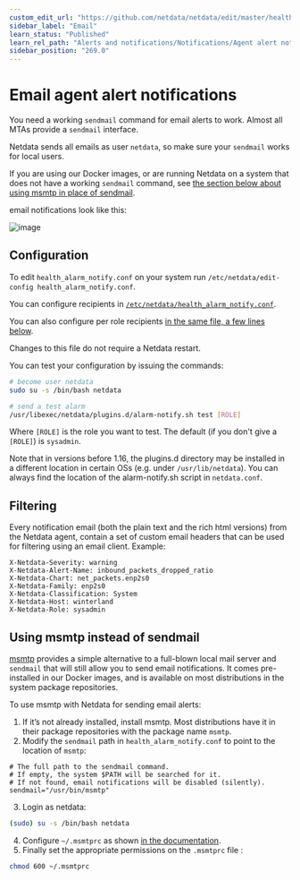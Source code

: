 ```yaml
---
custom_edit_url: "https://github.com/netdata/netdata/edit/master/health/notifications/email/README.md"
sidebar_label: "Email"
learn_status: "Published"
learn_rel_path: "Alerts and notifications/Notifications/Agent alert notifications"
sidebar_position: "269.0"
---
```



# Email agent alert notifications

You need a working `sendmail` command for email alerts to work. Almost all MTAs provide a `sendmail` interface.

Netdata sends all emails as user `netdata`, so make sure your `sendmail` works for local users.

If you are using our Docker images, or are running Netdata on a system that does not have a working `sendmail`
command, see [the section below about using msmtp in place of sendmail](#using-msmtp-instead-of-sendmail).

email notifications look like this:

![image](https://user-images.githubusercontent.com/1905463/133216974-a2ca0e4f-787b-4dce-b1b2-9996a8c5f718.png)

## Configuration

To edit `health_alarm_notify.conf` on your system run `/etc/netdata/edit-config health_alarm_notify.conf`.

You can configure recipients in [`/etc/netdata/health_alarm_notify.conf`](https://github.com/netdata/netdata/blob/99d44b7d0c4e006b11318a28ba4a7e7d3f9b3bae/conf.d/health_alarm_notify.conf#L101).

You can also configure per role recipients [in the same file, a few lines below](https://github.com/netdata/netdata/blob/99d44b7d0c4e006b11318a28ba4a7e7d3f9b3bae/conf.d/health_alarm_notify.conf#L313).

Changes to this file do not require a Netdata restart.

You can test your configuration by issuing the commands:

```sh
# become user netdata
sudo su -s /bin/bash netdata

# send a test alarm
/usr/libexec/netdata/plugins.d/alarm-notify.sh test [ROLE]
```

Where `[ROLE]` is the role you want to test. The default (if you don't give a `[ROLE]`) is `sysadmin`.

Note that in versions before 1.16, the plugins.d directory may be installed in a different location in certain OSs (e.g. under `/usr/lib/netdata`). 
You can always find the location of the alarm-notify.sh script in `netdata.conf`.

## Filtering

Every notification email (both the plain text and the rich html versions) from the Netdata agent, contain a set of custom email headers that can be used for filtering using an email client. Example:

```
X-Netdata-Severity: warning
X-Netdata-Alert-Name: inbound_packets_dropped_ratio
X-Netdata-Chart: net_packets.enp2s0
X-Netdata-Family: enp2s0
X-Netdata-Classification: System
X-Netdata-Host: winterland
X-Netdata-Role: sysadmin
```

## Using msmtp instead of sendmail

[msmtp](https://marlam.de/msmtp/) provides a simple alternative to a full-blown local mail server and `sendmail`
that will still allow you to send email notifications. It comes pre-installed in our Docker images, and is available
on most distributions in the system package repositories.

To use msmtp with Netdata for sending email alerts:

1. If it’s not already installed, install msmtp. Most distributions have it in their package repositories with the
   package name `msmtp`.
2. Modify the `sendmail` path in `health_alarm_notify.conf` to point to the location of `msmtp`:
```
# The full path to the sendmail command.
# If empty, the system $PATH will be searched for it.
# If not found, email notifications will be disabled (silently).
sendmail="/usr/bin/msmtp"
```
3. Login as netdata:
```sh
(sudo) su -s /bin/bash netdata
```
4. Configure `~/.msmtprc` as shown [in the documentation](https://marlam.de/msmtp/documentation/).
5. Finally set the appropriate permissions on the `.msmtprc` file :
```sh
chmod 600 ~/.msmtprc
```
